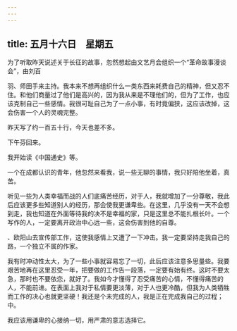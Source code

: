 ```yaml
---
---
---
```

title: 五月十六日　星期五
---




为了听取昨天说述关于长征的故事，忽然想起由文艺月会组织一个“革命故事漫谈会”，由刘百

羽、师田手来主持。我本来不想再组织什么一类东西来耗费自己的精神，但又忍不住。和他们商量过了他们是高兴的，因为我从来是不理他们的，但为了工作，也应该克制自己一些感情。我很可耻自己为了一点小事，有时竟偏狭，这应该改掉，这会伤害一个人的灵魂完整。

昨天写了约一百五十行，今天也差不多。

下午芬回来。

我开始读《中国通史》等。

一个在成都认识的青年，他忽然来看我，说一些无聊的事情，我只好陪他坐着，真苦。

听见一些为人类幸福而战的人们底痛苦经历，对于人，我就增加了一分尊敬，我此后应该更多些知道别人的经历，那会使我更谦卑些。在这里，几乎没有一天不会想到走，我也知道在外面等待我的决不是幸福的家，只是这里总不能扎根长叶。一个写作的人，一定要离开政治中心远一些，这会伤害到他的自尊。

、欧阳山去宣传部工作，这使我感情上又遭了一下冲击。我一定要坚持走我自己的路，一个独立不属的作家。

我有时冲动性太大，为了一些小事就容易忘了一切，此后应该注意多思量些。我要艰苦地再在这里忍受一年，把要做的工作告一段落，一定要有始有终。这时不要太急，那时也不要依恋，就好了。我如今才懂得了忍受痛苦的心情，不懂得痛苦的人，不能前进。在表面上我对于私情要更淡薄，对于人也更冷酷，但我为人类牺牲而工作的决心也就更坚硬！我还是个未完成的人，我是正在完成我自己的过程；中。

我应该用谦卑的心接纳一切，用严肃的意志选择它。